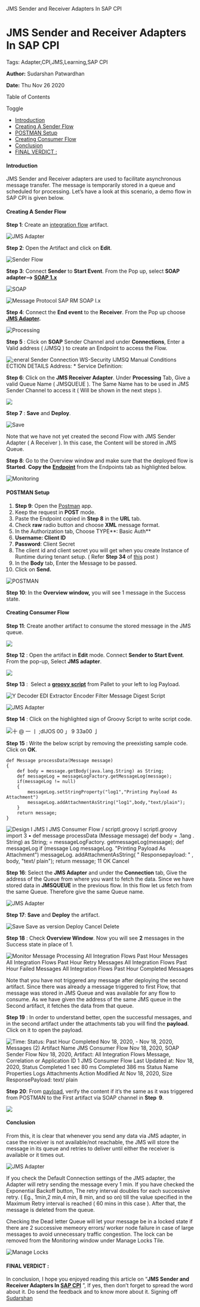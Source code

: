    JMS Sender and Receiver Adapters In SAP CPI

JMS Sender and Receiver Adapters In SAP CPI
===========================================

Tags: Adapter,CPI,JMS,Learning,SAP CPI

**Author:** Sudarshan Patwardhan

**Date:** Thu Nov 26 2020

Table of Contents

Toggle

*   [Introduction](https://recodehive.com/jms-sender-and-receiver-adapters-in-sap-cpi/#Introduction "Introduction")
*   [Creating A Sender Flow](https://recodehive.com/jms-sender-and-receiver-adapters-in-sap-cpi/#Creating_A_Sender_Flow "Creating A Sender Flow")
*   [POSTMAN Setup](https://recodehive.com/jms-sender-and-receiver-adapters-in-sap-cpi/#POSTMAN_Setup "POSTMAN Setup")
*   [Creating Consumer Flow](https://recodehive.com/jms-sender-and-receiver-adapters-in-sap-cpi/#Creating_Consumer_Flow "Creating Consumer Flow")
*   [Conclusion](https://recodehive.com/jms-sender-and-receiver-adapters-in-sap-cpi/#Conclusion "Conclusion")
*   [FINAL VERDICT :](https://recodehive.com/jms-sender-and-receiver-adapters-in-sap-cpi/#FINAL_VERDICT "FINAL VERDICT :")

#### Introduction

JMS Sender and Receiver adapters are used to facilitate asynchronous message transfer. The message is temporarily stored in a queue and scheduled for processing. Let’s have a look at this scenario, a demo flow in SAP CPI is given below. 

#### Creating A Sender Flow

**Step 1**: Create an [integration flow](https://help.sap.com/viewer/368c481cd6954bdfa5d0435479fd4eaf/Cloud/en-US/e5724cd84b854719973afe0356ea128b.html#:~:text=An%20integration%20flow%20allows%20you,with%20a%20graphical%20user%20interface.) artifact. 

![JMS Adapter](https://recodehive.com/wp-content/uploads/2020/11/image-1-1024x83.png)

**Step 2**: Open the Artifact and click on **Edit**. 

![Sender Flow](https://recodehive.com/wp-content/uploads/2020/11/image-2-1024x320.png)

**Step 3**: Connect **Sender** to **Start Event**. From the Pop up, select **SOAP adapter–> [SOAP 1.x](https://help.sap.com/viewer/368c481cd6954bdfa5d0435479fd4eaf/Cloud/en-US/57f7b34b9b86438d9cb760c5c541f88c.html)** 

![SOAP](https://recodehive.com/wp-content/uploads/2020/11/image-3.png)

![Message Protocol 
SAP RM 
SOAP l.x ](https://recodehive.com/wp-content/uploads/2020/11/image.png)

**Step 4**: Connect the **End event** to the **Receiver**. From the Pop up choose **[JMS Adapter](https://help.sap.com/viewer/368c481cd6954bdfa5d0435479fd4eaf/Cloud/en-US/0993f2aa14124376a4adc7c5ba95d3f8.html).** 

![Processing](https://recodehive.com/wp-content/uploads/2020/11/image-10.png)

**Step 5** : Click on **SOAP** Sender Channel and under **Connections**, Enter a Valid address ( /JMSQ ) to create an Endpoint to access the Flow. 

![;eneral 
Sender 
Connection 
WS-Security 
IJMSQ 
Manual 
Conditions 
ECTION DETAILS 
Address: * 
Service Definition: ](https://recodehive.com/wp-content/uploads/2020/11/image-21.png)

**Step 6**: Click on the **JMS Receiver Adapter**. Under **Processing** Tab, Give a valid Queue Name ( JMSQUEUE ). The Same Name has to be used in JMS Sender Channel to access it ( Will be shown in the next steps ).

![](https://recodehive.com/wp-content/uploads/2020/11/image-10.png)

**Step 7** : **Save** and **Deploy**. 

![Save](https://recodehive.com/wp-content/uploads/2020/11/image-5.png)

Note that we have not yet created the second Flow with JMS Sender Adapter ( A Receiver ). In this case, the Content will be stored in JMS Queue.  

**Step 8**: Go to the Overview window and make sure that the deployed flow is **Started**. **Copy the** [**Endpoint**](https://answers.sap.com/questions/12648600/how-can-i-expose-cpi-api-endpoint-as-an-rest-servi.html) from the Endpoints tab as highlighted below. 

![Monitoring](https://recodehive.com/wp-content/uploads/2020/11/image-13-1024x305.png)

#### POSTMAN Setup

1.  **Step 9**: Open the [Postman](https://www.postman.com/downloads/) app.  
2.  Keep the request in **POST** mode. 
3.  Paste the Endpoint copied in **Step 8** in the **URL** tab. 
4.  Check **raw** radio button and choose **XML** message format. 
5.  In the Authorization tab, Choose TYPE**: Basic Auth** 
6.  **Username: Client ID** 
7.  **Password**: Client Secret 
8.  The client id and client secret you will get when you create Instance of Runtime during tenant setup. ( Refer **Step 34** of [this](https://recodehive.com/set-up-sap-cpi-tenant-in-trial-account-2/) post )
9.  In the **Body** tab, Enter the Message to be passed. 
10.  Click on **Send.** 

![POSTMAN](https://recodehive.com/wp-content/uploads/2020/11/image-14.png)

**Step 10**: In the **Overview window,** you will see 1 message in the Success state. 

#### Creating Consumer Flow

**Step 11**: Create another artifact to consume the stored message in the JMS queue. 

![](https://recodehive.com/wp-content/uploads/2020/11/image-11-1024x237.png)

**Step 12** : Open the artifact in **Edit** mode. Connect **Sender to Start Event**. From the pop-up, Select **JMS adapter**. 

![](https://recodehive.com/wp-content/uploads/2020/11/image-15.png)

**Step 13** :  Select a **[groovy script](https://www.guru99.com/groovy-tutorial.html)** from Pallet to your left to log Payload. 

![Y 
Decoder 
EDI Extractor 
Encoder 
Filter 
Message Digest 
Script ](https://recodehive.com/wp-content/uploads/2020/11/image-6.png)

![JMS Adapter](https://recodehive.com/wp-content/uploads/2020/11/image-9.png)

**Step 14** : Click on the highlighted sign of Groovy Script to write script code. 

![十 @ 
一 丨 ;dlJOS 00 」 9 
33a00 亅 ](https://recodehive.com/wp-content/uploads/2020/11/image-8.png)

**Step 15** : Write the below script by removing the preexisting sample code. Click on **OK**. 

    
    def Message processData(Message message)
    {   
        def body = message.getBody(java.lang.String) as String;
        def messageLog = messageLogFactory.getMessageLog(message);
        if(messageLog != null)
        {
            messageLog.setStringProperty("log1","Printing Payload As Attachment")
            messageLog.addAttachmentAsString("log1",body,"text/plain");
        }
        return message;
    }

![Design I JMS I JMS Consumer Flow / scriptl.groovy I 
scriptl.groovy 
import 
3 • def message processData (Message message) 
def body = .1ang . String) as String; 
= messageLogFactory. getmessageLog(message); 
def messageLog 
if (message Log 
messageLog. "Printing Payload As Attachment") 
messageLog. addAttachmentAsString( " Responsepayload: " , 
body, "text/ plain"); 
return message; 
11 
OK 
Cancel ](https://recodehive.com/wp-content/uploads/2020/11/image-16-1024x184.png)

**Step 16**: Select the **JMS Adapter** and under the **Connection** tab, Give the address of the Queue from where you want to fetch the data. Since we have stored data in **JMSQUEUE** in the previous flow. In this flow let us fetch from the same Queue. Therefore give the same Queue name.

![JMS Adapter](https://recodehive.com/wp-content/uploads/2020/11/image-17.png)

**Step 17**: **Save** and **Deploy** the artifact. 

![Save 
Save as version 
Deploy 
Cancel 
Delete ](https://recodehive.com/wp-content/uploads/2020/11/image-4.png)

**Step 18** : Check **Overview Window**. Now you will see **2** messages in the Success state in place of 1. 

![Monitor Message Processing 
All Integration Flows 
Past Hour 
Messages 
All Integration Flows 
Past Hour 
Retry Messages 
All Integration Flows 
Past Hour 
Failed Messages 
All Integration Flows 
Past Hour 
Completed Messages ](https://recodehive.com/wp-content/uploads/2020/11/image-12.png)

Note that you have not triggered any message after deploying the second artifact. Since there was already a message triggered to first Flow, that message was stored in JMS Queue and was available for any flow to consume. As we have given the address of the same JMS queue in the Second artifact, it fetches the data from that queue.

**Step 19** : In order to understand better, open the successful messages, and in the second artifact under the attachments tab you will find the **payload**. Click on it to open the payload. 

![Time: 
Status: 
Past Hour 
Completed 
Nov 18, 2020, - Nov 18, 2020, 
Messages (2) 
Artifact Name 
JMS Consumer Flow 
Nov 18, 2020, 
SOAP Sender Flow 
Nov 18, 2020, 
Artifact: 
All Integration Flows 
Message, Correlation or Application ID 
1 
JMS Consumer Flow Last Updated at: Nov 18, 2020, 
Status 
Completed 
1 sec 80 ms 
Completed 
386 ms 
Status 
Name 
Properties 
Logs 
Attachments 
Action 
Modified At 
Nov 18, 2020, 
Size 
ResponsePayload: 
text/ plain ](https://recodehive.com/wp-content/uploads/2020/11/image-18-1024x282.png)

**Step 20**: From [payload](https://blogs.sap.com/2020/06/25/sap-cpi-testing-automation-with-postman/), verify the content if it’s the same as it was triggered from POSTMAN to the First artifact via SOAP channel in **Step  9**. 

![](https://recodehive.com/wp-content/uploads/2020/11/image-22.png)

#### Conclusion

From this, it is clear that whenever you send any data via JMS adapter, in case the receiver is not available/not reachable, the JMS will store the message in its queue and retries to deliver until either the receiver is available or it times out.

![JMS Adapter](https://recodehive.com/wp-content/uploads/2020/11/image-7-1024x313.png)

If you check the Default Connection settings of the JMS adapter, the Adapter will retry sending the message every 1 min. If you have checked the Exponential Backoff button, The retry interval doubles for each successive retry. ( Eg., 1min,2 min,4 min, 8 min, and so on) till the value specified in the Maximum Retry interval is reached ( 60 mins in this case ). After that, the message is deleted from the queue.

Checking the Dead letter Queue will let your message be in a locked state if there are 2 successive memeory errors/ worker node failure in case of large messages to avoid unnecessary traffic congestion. The lock can be removed from the Monitoring window under Manage Locks Tile. 

![Manage Locks](https://recodehive.com/wp-content/uploads/2020/11/image-20.png)

#### FINAL VERDICT :

In conclusion, I hope you enjoyed reading this article on “**JMS Sender and Receiver Adapters In [SAP CPI](https://recodehive.com/sap-cpi-integration/)** ”, If yes, then don’t forget to spread the word about it. Do send the feedback and to know more about it. Signing off [Sudarshan](sudarshan@recodehive.com)